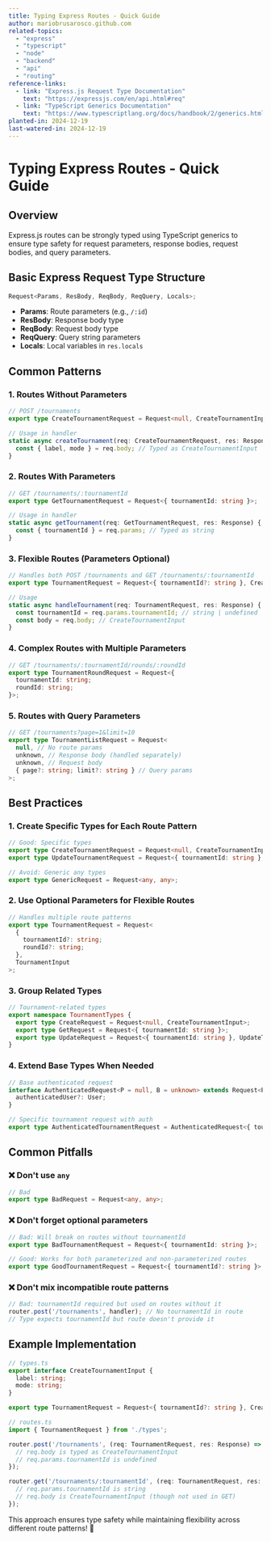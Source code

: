 ```yaml
---
title: Typing Express Routes - Quick Guide
author: mariobrusarosco.github.com
related-topics:
  - "express"
  - "typescript"
  - "node"
  - "backend"
  - "api"
  - "routing"
reference-links:
  - link: "Express.js Request Type Documentation"
    text: "https://expressjs.com/en/api.html#req"
  - link: "TypeScript Generics Documentation"
    text: "https://www.typescriptlang.org/docs/handbook/2/generics.html"
planted-in: 2024-12-19
last-watered-in: 2024-12-19
---
```


# Typing Express Routes - Quick Guide

## Overview

Express.js routes can be strongly typed using TypeScript generics to ensure type safety for request parameters, response bodies, request bodies, and query parameters.

## Basic Express Request Type Structure

```typescript
Request<Params, ResBody, ReqBody, ReqQuery, Locals>;
```

- **Params**: Route parameters (e.g., `/:id`)
- **ResBody**: Response body type
- **ReqBody**: Request body type
- **ReqQuery**: Query string parameters
- **Locals**: Local variables in `res.locals`

## Common Patterns

### 1. Routes Without Parameters

```typescript
// POST /tournaments
export type CreateTournamentRequest = Request<null, CreateTournamentInput>;

// Usage in handler
static async createTournament(req: CreateTournamentRequest, res: Response) {
  const { label, mode } = req.body; // Typed as CreateTournamentInput
}
```

### 2. Routes With Parameters

```typescript
// GET /tournaments/:tournamentId
export type GetTournamentRequest = Request<{ tournamentId: string }>;

// Usage in handler
static async getTournament(req: GetTournamentRequest, res: Response) {
  const { tournamentId } = req.params; // Typed as string
}
```

### 3. Flexible Routes (Parameters Optional)

```typescript
// Handles both POST /tournaments and GET /tournaments/:tournamentId
export type TournamentRequest = Request<{ tournamentId?: string }, CreateTournamentInput>;

// Usage
static async handleTournament(req: TournamentRequest, res: Response) {
  const tournamentId = req.params.tournamentId; // string | undefined
  const body = req.body; // CreateTournamentInput
}
```

### 4. Complex Routes with Multiple Parameters

```typescript
// GET /tournaments/:tournamentId/rounds/:roundId
export type TournamentRoundRequest = Request<{
  tournamentId: string;
  roundId: string;
}>;
```

### 5. Routes with Query Parameters

```typescript
// GET /tournaments?page=1&limit=10
export type TournamentListRequest = Request<
  null, // No route params
  unknown, // Response body (handled separately)
  unknown, // Request body
  { page?: string; limit?: string } // Query params
>;
```

## Best Practices

### 1. **Create Specific Types for Each Route Pattern**

```typescript
// Good: Specific types
export type CreateTournamentRequest = Request<null, CreateTournamentInput>;
export type UpdateTournamentRequest = Request<{ tournamentId: string }, UpdateTournamentInput>;

// Avoid: Generic any types
export type GenericRequest = Request<any, any>;
```

### 2. **Use Optional Parameters for Flexible Routes**

```typescript
// Handles multiple route patterns
export type TournamentRequest = Request<
  {
    tournamentId?: string;
    roundId?: string;
  },
  TournamentInput
>;
```

### 3. **Group Related Types**

```typescript
// Tournament-related types
export namespace TournamentTypes {
  export type CreateRequest = Request<null, CreateTournamentInput>;
  export type GetRequest = Request<{ tournamentId: string }>;
  export type UpdateRequest = Request<{ tournamentId: string }, UpdateTournamentInput>;
}
```

### 4. **Extend Base Types When Needed**

```typescript
// Base authenticated request
interface AuthenticatedRequest<P = null, B = unknown> extends Request<P, unknown, B> {
  authenticatedUser?: User;
}

// Specific tournament request with auth
export type AuthenticatedTournamentRequest = AuthenticatedRequest<{ tournamentId: string }, CreateTournamentInput>;
```

## Common Pitfalls

### ❌ **Don't use `any`**

```typescript
// Bad
export type BadRequest = Request<any, any>;
```

### ❌ **Don't forget optional parameters**

```typescript
// Bad: Will break on routes without tournamentId
export type BadTournamentRequest = Request<{ tournamentId: string }>;

// Good: Works for both parameterized and non-parameterized routes
export type GoodTournamentRequest = Request<{ tournamentId?: string }>;
```

### ❌ **Don't mix incompatible route patterns**

```typescript
// Bad: tournamentId required but used on routes without it
router.post('/tournaments', handler); // No tournamentId in route
// Type expects tournamentId but route doesn't provide it
```

## Example Implementation

```typescript
// types.ts
export interface CreateTournamentInput {
  label: string;
  mode: string;
}

export type TournamentRequest = Request<{ tournamentId?: string }, CreateTournamentInput>;

// routes.ts
import { TournamentRequest } from './types';

router.post('/tournaments', (req: TournamentRequest, res: Response) => {
  // req.body is typed as CreateTournamentInput
  // req.params.tournamentId is undefined
});

router.get('/tournaments/:tournamentId', (req: TournamentRequest, res: Response) => {
  // req.params.tournamentId is string
  // req.body is CreateTournamentInput (though not used in GET)
});
```

This approach ensures type safety while maintaining flexibility across different route patterns! 🚀

